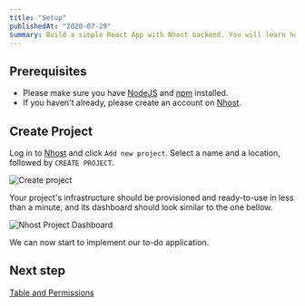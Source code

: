 ```yaml
---
title: "Setup"
publishedAt: "2020-07-29"
summary: Build a simple React App with Nhost backend. You will learn how to create tables, CRUD data with GraphQL and use authentication.
---
```


## Prerequisites

- Please make sure you have [NodeJS](https://nodejs.org/en/) and [npm](https://www.npmjs.com/) installed.
- If you haven't already, please create an account on [Nhost](https://console.nhost.io/register).

## Create Project

Log in to [Nhost](https://console.nhost.io) and click `Add new project`.
Select a name and a location, followed by `CREATE PROJECT`.

![Create project](/images/create-project-create-project.png)

Your project's infrastructure should be provisioned and ready-to-use in less than a minute, and its dashboard should look similar to the one bellow.

![Nhost Project Dashboard](/images/create-project-dashboard.png)

We can now start to implement our to-do application.

## Next step

[Table and Permissions](/quick-start/table-and-permissions)
